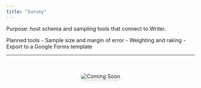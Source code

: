 ```yaml
---
title: "Survey"
---
```


Purpose: host schema and sampling tools that connect to Writer.

Planned tools
- Sample size and margin of error
- Weighting and raking
- Export to a Google Forms template

---

<div style="text-align: center; margin: 3rem 0;">
  <img src="https://via.placeholder.com/600x400/6366f1/ffffff?text=Coming+Soon" alt="Coming Soon" style="max-width: 100%; height: auto; border-radius: 8px; box-shadow: 0 4px 6px rgba(0, 0, 0, 0.1);">
</div>
